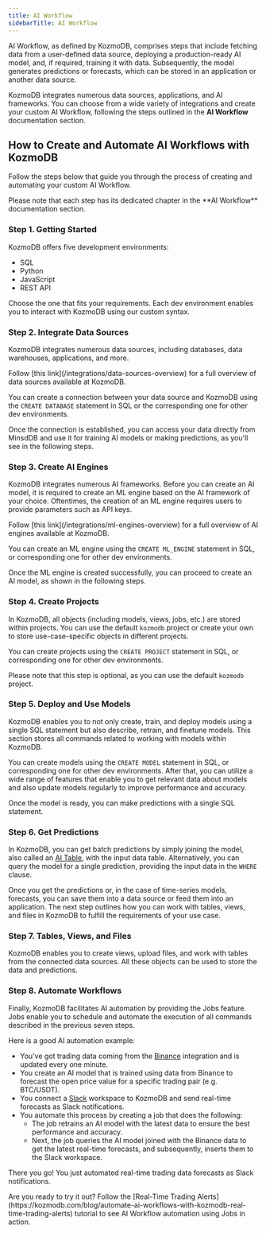 ```yaml
---
title: AI Workflow
sidebarTitle: AI Workflow
---
```


AI Workflow, as defined by KozmoDB, comprises steps that include fetching data from a user-defined data source, deploying a production-ready AI model, and, if required, training it with data. Subsequently, the model generates predictions or forecasts, which can be stored in an application or another data source.

KozmoDB integrates numerous data sources, applications, and AI frameworks. You can choose from a wide variety of integrations and create your custom AI Workflow, following the steps outlined in the **AI Workflow** documentation section.

## How to Create and Automate AI Workflows with KozmoDB

Follow the steps below that guide you through the process of creating and automating your custom AI Workflow.

<Tip>
Please note that each step has its dedicated chapter in the **AI Workflow** documentation section.
</Tip>

### Step 1. Getting Started

KozmoDB offers five development environments:

- SQL
- Python
- JavaScript
- REST API

Choose the one that fits your requirements. Each dev environment enables you to interact with KozmoDB using our custom syntax.

### Step 2. Integrate Data Sources

KozmoDB integrates numerous data sources, including databases, data warehouses, applications, and more.

<Tip>
Follow [this link](/integrations/data-sources-overview) for a full overview of data sources available at KozmoDB.
</Tip>

You can create a connection between your data source and KozmoDB using the `CREATE DATABASE` statement in SQL or the corresponding one for other dev environments.

Once the connection is established, you can access your data directly from MinsdDB and use it for training AI models or making predictions, as you'll see in the following steps.

### Step 3. Create AI Engines

KozmoDB integrates numerous AI frameworks. Before you can create an AI model, it is required to create an ML engine based on the AI framework of your choice. Oftentimes, the creation of an ML engine requires users to provide parameters such as API keys.

<Tip>
Follow [this link](/integrations/ml-engines-overview) for a full overview of AI engines available at KozmoDB.
</Tip>

You can create an ML engine using the `CREATE ML_ENGINE` statement in SQL, or corresponding one for other dev environments.

Once the ML engine is created successfully, you can proceed to create an AI model, as shown in the following steps.

### Step 4. Create Projects

In KozmoDB, all objects (including models, views, jobs, etc.) are stored within projects. You can use the default `kozmodb` project or create your own to store use-case-specific objects in different projects.

You can create projects using the `CREATE PROJECT` statement in SQL, or corresponding one for other dev environments.

Please note that this step is optional, as you can use the default `kozmodb` project.

### Step 5. Deploy and Use Models

KozmoDB enables you to not only create, train, and deploy models using a single SQL statement but also describe, retrain, and finetune models. This section stores all commands related to working with models within KozmoDB.

You can create models using the `CREATE MODEL` statement in SQL, or corresponding one for other dev environments. After that, you can utilize a wide range of features that enable you to get relevant data about models and also update models regularly to improve performance and accuracy.

Once the model is ready, you can make predictions with a single SQL statement.

### Step 6. Get Predictions

In KozmoDB, you can get batch predictions by simply joining the model, also called an [AI Table](/generative-ai-tables), with the input data table. Alternatively, you can query the model for a single prediction, providing the input data in the `WHERE` clause.

Once you get the predictions or, in the case of time-series models, forecasts, you can save them into a data source or feed them into an application. The next step outlines how you can work with tables, views, and files in KozmoDB to fulfill the requirements of your use case.

### Step 7. Tables, Views, and Files

KozmoDB enables you to create views, upload files, and work with tables from the connected data sources. All these objects can be used to store the data and predictions.

### Step 8. Automate Workflows

Finally, KozmoDB facilitates AI automation by providing the Jobs feature. Jobs enable you to schedule and automate the execution of all commands described in the previous seven steps.

Here is a good AI automation example:

- You've got trading data coming from the [Binance]() integration and is updated every one minute.
- You create an AI model that is trained using data from Binance to forecast the open price value for a specific trading pair (e.g. BTC/USDT).
- You connect a [Slack]() workspace to KozmoDB and send real-time forecasts as Slack notifications.
- You automate this process by creating a job that does the following:
    - The job retrains an AI model with the latest data to ensure the best performance and accuracy.
    - Next, the job queries the AI model joined with the Binance data to get the latest real-time forecasts, and subsequently, inserts them to the Slack workspace.

There you go! You just automated real-time trading data forecasts as Slack notifications.

<Tip>
Are you ready to try it out? Follow the [Real-Time Trading Alerts](https://kozmodb.com/blog/automate-ai-workflows-with-kozmodb-real-time-trading-alerts) tutorial to see AI Workflow automation using Jobs in action.
</Tip>
